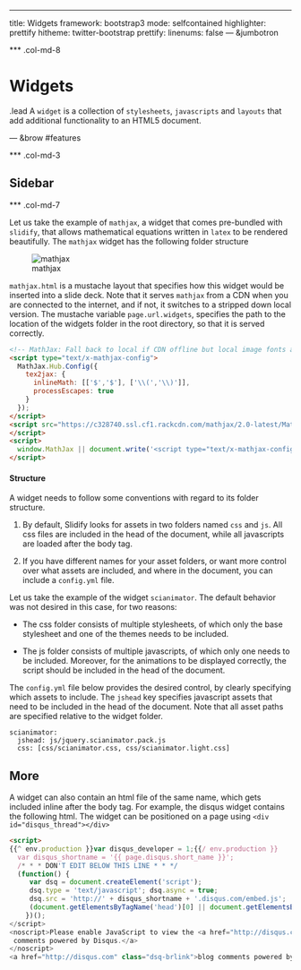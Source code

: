 ---
title: Widgets
framework: bootstrap3
mode: selfcontained
highlighter: prettify
hitheme: twitter-bootstrap
prettify:
  linenums: false
--- &jumbotron

*** .col-md-8

# Widgets

.lead A `widget` is a collection of `stylesheets`, `javascripts` and `layouts` that add additional functionality to an HTML5 document.

<!--

<style>
pre {
  padding: 0px;
  border: none;
}
</style>

-->


--- &brow #features

*** .col-md-3

## Sidebar

*** .col-md-7

Let us take the example of `mathjax`, a widget that comes pre-bundled with `slidify`, that allows mathematical equations written in `latex` to be rendered beautifully. The `mathjax` widget has the following folder structure

![mathjax](http://i.imgur.com/y4Yep.png?1)

`mathjax.html` is a mustache layout that specifies how this widget would be inserted into a slide deck. Note that it serves `mathjax` from a CDN when you are connected to the internet, and if not, it switches to a stripped down local version. The mustache variable `page.url.widgets`, specifies the path to the location of the widgets folder in the root directory, so that it is served correctly.

```html
<!-- MathJax: Fall back to local if CDN offline but local image fonts are not supported (saves >100MB) -->
<script type="text/x-mathjax-config">
  MathJax.Hub.Config({
    tex2jax: {
      inlineMath: [['$','$'], ['\\(','\\)']],
      processEscapes: true
    }
  });
</script>
<script src="https://c328740.ssl.cf1.rackcdn.com/mathjax/2.0-latest/MathJax.js?config=TeX-AMS-MML_HTMLorMML">
</script>
<script>
  window.MathJax || document.write('<script type="text/x-mathjax-config">MathJax.Hub.Config({"HTML-CSS":{imageFont:null}});<\/script><script src="{{page.url.widgets}}/mathjax/MathJax.js?config=TeX-AMS-MML_HTMLorMML"><\/script>')
</script>
```

#### Structure

A widget needs to follow some conventions with regard to its folder structure.

1. By default, Slidify looks for assets in two folders named `css` and `js`. All css files are included in the head of the document, while all javascripts are loaded after the body tag.

2. If you have different names for your asset folders, or want more control over what assets are included, and where in the document, you can include a `config.yml` file. 

Let us take the example of the widget `scianimator`. The default behavior was not desired in this case, for two reasons:

   - The css folder consists of multiple stylesheets, of which only the base stylesheet and one of the themes needs to be included. 

   - The js folder consists of multiple javascripts, of which only one needs to be included. Moreover, for the animations to be displayed correctly, the script should be included in the head of the document. 

The `config.yml` file below provides the desired control, by clearly specifying which assets to include. The `jshead` key specifies javascript assets that need to be included in the head of the document. Note that all asset paths are specified relative to the widget folder.

```
scianimator:
  jshead: js/jquery.scianimator.pack.js
  css: [css/scianimator.css, css/scianimator.light.css]
```

## More

A widget can also contain an html file of the same name, which gets included inline after the body tag. For example, the disqus widget contains the following html. The widget can be positioned on a page using `<div id="disqus_thread"></div>`

```html
<script>
{{^ env.production }}var disqus_developer = 1;{{/ env.production }}
  var disqus_shortname = '{{ page.disqus.short_name }}';
  /* * * DON'T EDIT BELOW THIS LINE * * */
  (function() {
     var dsq = document.createElement('script'); 
     dsq.type = 'text/javascript'; dsq.async = true;
     dsq.src = 'http://' + disqus_shortname + '.disqus.com/embed.js';
     (document.getElementsByTagName('head')[0] || document.getElementsByTagName  ('body')[0]).appendChild(dsq);
    })();
</script>
<noscript>Please enable JavaScript to view the <a href="http://disqus.com/?ref_noscript">
 comments powered by Disqus.</a>
</noscript>
<a href="http://disqus.com" class="dsq-brlink">blog comments powered by <span class="logo-disqus">Disqus</span></a>
```
